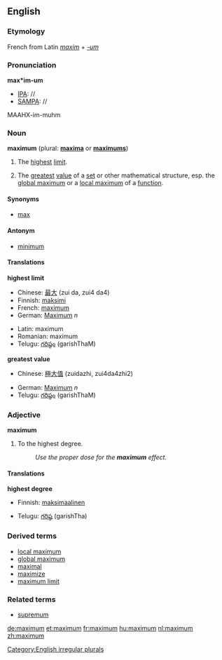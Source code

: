 ==English==

===Etymology===
French from Latin ''[[maxim]]'' + ''[[-um]]''

===Pronunciation===
'''max*im-um'''
*[[IPA]]: //
*[[SAMPA]]: //
MAAHX-im-muhm

===Noun===
'''maximum''' (plural: '''[[maxima]]''' or '''[[maximums]]''')

# The [[high|highest]] [[limit]].
# {{mathematics}} The [[great]]est [[value]] of a [[set]] or other mathematical structure, esp. the [[global maximum]] or a [[local maximum]] of a [[function]].

====Synonyms====
*[[max]]

====Antonym====
*[[minimum]]

====Translations====
'''highest limit'''
{{top}}
*Chinese: [[最]][[大]] (zui da, zui4 da4)
*Finnish: [[maksimi]]
*French: [[maximum'French|maximum]]
*German: [[Maximum]] ''n''
{{mid}}
*Latin: maximum
*Romanian: maximum
*Telugu: [[గరిష్ఠం]] (garishThaM)
{{bottom}}

'''greatest value'''
{{top}}
*Chinese: [[極]][[大]][[值]] (zuidazhi, zui4da4zhi2)
{{mid}}
*German: [[Maximum]] ''n''
*Telugu: [[గరిష్ఠం]] (garishThaM)
{{bottom}}

===Adjective===
'''maximum'''
# To the highest degree.
#: ''Use the proper dose for the '''maximum''' effect.''

====Translations====
'''highest degree'''
{{top}}
*Finnish: [[maksimaalinen]]
{{mid}}
*Telugu: [[గరిష్ఠ]] (garishTha)
{{bottom}}

===Derived terms===
*[[local maximum]]
*[[global maximum]]
*[[maximal]]
*[[maximize]]
*[[maximum limit]]

===Related terms===
*[[supremum]]

[[Category:English irregular plurals]]

[[de:maximum]]
[[et:maximum]]
[[fr:maximum]]
[[hu:maximum]]
[[nl:maximum]]
[[zh:maximum]]